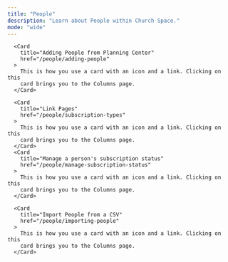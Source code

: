```yaml
---
title: "People"
description: "Learn about People within Church Space."
mode: "wide"
---
```


<div className="w-full max-w-5xl mx-auto ">
  <div className="grid grid-cols-1 gap-x-4 md:grid-cols-2 ">

      <Card
        title="Adding People from Planning Center"
        href="/people/adding-people"
      >
        This is how you use a card with an icon and a link. Clicking on this
        card brings you to the Columns page.
      </Card>

      <Card
        title="Link Pages"
        href="/people/subscription-types"
      >
        This is how you use a card with an icon and a link. Clicking on this
        card brings you to the Columns page.
      </Card>
      <Card
        title="Manage a person's subscription status"
        href="/people/manage-subscription-status"
      >
        This is how you use a card with an icon and a link. Clicking on this
        card brings you to the Columns page.
      </Card>

      <Card
        title="Import People from a CSV"
        href="/people/importing-people"
      >
        This is how you use a card with an icon and a link. Clicking on this
        card brings you to the Columns page.
      </Card>

  </div>
  <CTA />
</div>

